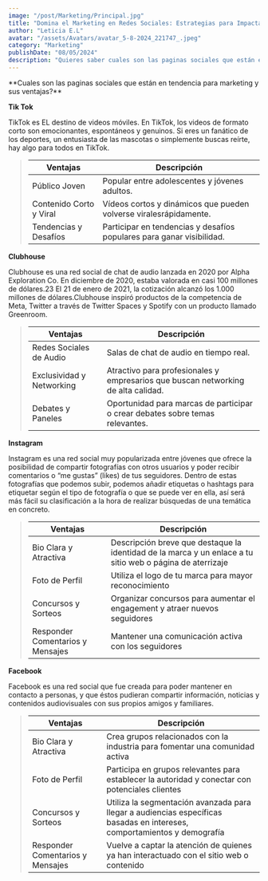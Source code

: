 ```yaml
---
image: "/post/Marketing/Principal.jpg"
title: "Domina el Marketing en Redes Sociales: Estrategias para Impactar y Conectar"
author: "Leticia E.L"
avatar: "/assets/Avatars/avatar_5-8-2024_221747_.jpeg"
category: "Marketing"
publishDate: "08/05/2024"
description: "Quieres saber cuales son las paginas sociales que están en tendencia para marketing y sus ventajas? En este articulo te lo contamos. "
---
```


<SubSeccion>
  **Cuales son las paginas sociales que están en tendencia para marketing y sus
  ventajas?**
</SubSeccion>

<SubSeccion>**Tik Tok**</SubSeccion>

<ImageMDX
  src="/post/Marketing/redes-1.jpg"
  alt="marketing "
  width={600}
  height={400}
/>

<Parrafo>
  TikTok es EL destino de videos móviles. En TikTok, los videos de formato corto
  son emocionantes, espontáneos y genuinos. Si eres un fanático de los deportes,
  un entusiasta de las mascotas o simplemente buscas reírte, hay algo para todos
  en TikTok.
</Parrafo>

<BlockQuote>

| Ventajas                | Descripción                                                           |
| ----------------------- | --------------------------------------------------------------------- |
| Público Joven           | Popular entre adolescentes y jóvenes adultos.                         |
| Contenido Corto y Viral | Vídeos cortos y dinámicos que pueden volverse viralesrápidamente.     |
| Tendencias y Desafíos   | Participar en tendencias y desafíos populares para ganar visibilidad. |

</BlockQuote>

<SubSeccion>**Clubhouse**</SubSeccion>

<ImageMDX
  src="/post/Marketing/redes-2.jpg"
  alt="Marketing"
  width={600}
  height={400}
/>

<Parrafo>
  Clubhouse es una red social de chat de audio lanzada en 2020 por Alpha
  Exploration Co. En diciembre de 2020, estaba valorada en casi 100 millones de
  dólares.2​3​ El 21 de enero de 2021, la cotización alcanzó los 1.000 millones
  de dólares.Clubhouse inspiró productos de la competencia de Meta, Twitter a
  través de Twitter Spaces y Spotify con un producto llamado Greenroom.
</Parrafo>

<BlockQuote>

| Ventajas                  | Descripción                                                                       |
| ------------------------- | --------------------------------------------------------------------------------- |
| Redes Sociales de Audio   | Salas de chat de audio en tiempo real.                                            |
| Exclusividad y Networking | Atractivo para profesionales y empresarios que buscan networking de alta calidad. |
| Debates y Paneles         | Oportunidad para marcas de participar o crear debates sobre temas relevantes.     |

</BlockQuote>

<SubSeccion>**Instagram**</SubSeccion>

<ImageMDX
  src="/post/Marketing/redes-3.jpg"
  alt="Marketing"
  width={600}
  height={400}
/>

<Parrafo>
  Instagram es una red social muy popularizada entre jóvenes que ofrece la
  posibilidad de compartir fotografías con otros usuarios y poder recibir
  comentarios o “me gustas” (likes) de tus seguidores. Dentro de estas
  fotografías que podemos subir, podemos añadir etiquetas o hashtags para
  etiquetar según el tipo de fotografía o que se puede ver en ella, así será más
  fácil su clasificación a la hora de realizar búsquedas de una temática en
  concreto.
</Parrafo>

<BlockQuote>

| Ventajas                         | Descripción                                                                                               |
| -------------------------------- | --------------------------------------------------------------------------------------------------------- |
| Bio Clara y Atractiva            | Descripción breve que destaque la identidad de la marca y un enlace a tu sitio web o página de aterrizaje |
| Foto de Perfil                   | Utiliza el logo de tu marca para mayor reconocimiento                                                     |
| Concursos y Sorteos              | Organizar concursos para aumentar el engagement y atraer nuevos seguidores                                |
| Responder Comentarios y Mensajes | Mantener una comunicación activa con los seguidores                                                       |

</BlockQuote>

<SubSeccion> **Facebook** </SubSeccion>
<ImageMDX
  src="/post/Marketing/redes-4.png"
  alt="Marketing"
  width={600}
  height={400}
/>

<Parrafo>
  Facebook es una red social que fue creada para poder mantener en contacto a
  personas, y que éstos pudieran compartir información, noticias y contenidos
  audiovisuales con sus propios amigos y familiares.
</Parrafo>

<BlockQuote>

| Ventajas                         | Descripción                                                                                                              |
| -------------------------------- | ------------------------------------------------------------------------------------------------------------------------ |
| Bio Clara y Atractiva            | Crea grupos relacionados con la industria para fomentar una comunidad activa                                             |
| Foto de Perfil                   | Participa en grupos relevantes para establecer la autoridad y conectar con potenciales clientes                          |
| Concursos y Sorteos              | Utiliza la segmentación avanzada para llegar a audiencias específicas basadas en intereses, comportamientos y demografía |
| Responder Comentarios y Mensajes | Vuelve a captar la atención de quienes ya han interactuado con el sitio web o contenido                                  |

</BlockQuote>
